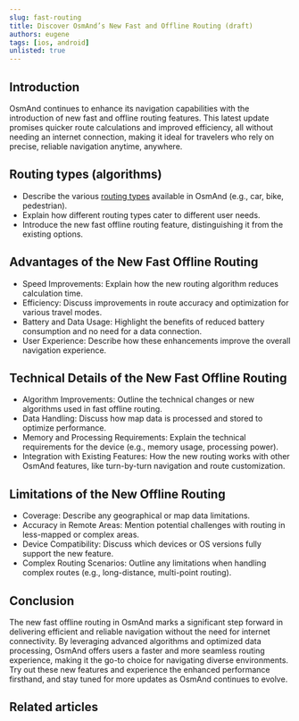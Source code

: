 ```yaml
---
slug: fast-routing
title: Discover OsmAnd’s New Fast and Offline Routing (draft)
authors: eugene
tags: [ios, android]
unlisted: true
---
```



## Introduction

OsmAnd continues to enhance its navigation capabilities with the introduction of new fast and offline routing features. This latest update promises quicker route calculations and improved efficiency, all without needing an internet connection, making it ideal for travelers who rely on precise, reliable navigation anytime, anywhere.

## Routing types (algorithms)

- Describe the various [routing types](https://osmand.net/docs/user/navigation/guidance/navigation-settings#development-settings) available in OsmAnd (e.g., car, bike, pedestrian).
- Explain how different routing types cater to different user needs.
- Introduce the new fast offline routing feature, distinguishing it from the existing options.

## Advantages of the New Fast Offline Routing

- Speed Improvements: Explain how the new routing algorithm reduces calculation time.
- Efficiency: Discuss improvements in route accuracy and optimization for various travel modes.
- Battery and Data Usage: Highlight the benefits of reduced battery consumption and no need for a data connection.
- User Experience: Describe how these enhancements improve the overall navigation experience.

## Technical Details of the New Fast Offline Routing

- Algorithm Improvements: Outline the technical changes or new algorithms used in fast offline routing.
- Data Handling: Discuss how map data is processed and stored to optimize performance.
- Memory and Processing Requirements: Explain the technical requirements for the device (e.g., memory usage, processing power).
- Integration with Existing Features: How the new routing works with other OsmAnd features, like turn-by-turn navigation and route customization.

## Limitations of the New Offline Routing

- Coverage: Describe any geographical or map data limitations.
- Accuracy in Remote Areas: Mention potential challenges with routing in less-mapped or complex areas.
- Device Compatibility: Discuss which devices or OS versions fully support the new feature.
- Complex Routing Scenarios: Outline any limitations when handling complex routes (e.g., long-distance, multi-point routing).

## Conclusion

The new fast offline routing in OsmAnd marks a significant step forward in delivering efficient and reliable navigation without the need for internet connectivity. By leveraging advanced algorithms and optimized data processing, OsmAnd offers users a faster and more seamless routing experience, making it the go-to choice for navigating diverse environments. Try out these new features and experience the enhanced performance firsthand, and stay tuned for more updates as OsmAnd continues to evolve.

## Related articles